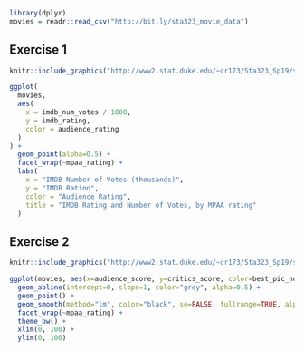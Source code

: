 ```r
library(dplyr)
movies = readr::read_csv("http://bit.ly/sta323_movie_data")
```


## Exercise 1

```r
knitr::include_graphics("http://www2.stat.duke.edu/~cr173/Sta323_Sp19/slides/Lec09_files/figure-html/unnamed-chunk-36-1.png")
```

```r
ggplot(
  movies, 
  aes(
    x = imdb_num_votes / 1000,
    y = imdb_rating,
    color = audience_rating
  )
) + 
  geom_point(alpha=0.5) +
  facet_wrap(~mpaa_rating) +
  labs(
    x = "IMDB Number of Votes (thousands)",
    y = "IMDB Ration",
    color = "Audience Rating",
    title = "IMDB Rating and Number of Votes, by MPAA rating"
  )
```

## Exercise 2

```r
knitr::include_graphics("http://www2.stat.duke.edu/~cr173/Sta323_Sp19/slides/Lec09_files/figure-html/unnamed-chunk-37-1.png")
```

```r
ggplot(movies, aes(x=audience_score, y=critics_score, color=best_pic_nom)) +
  geom_abline(intercept=0, slope=1, color="grey", alpha=0.5) +
  geom_point() +
  geom_smooth(method="lm", color="black", se=FALSE, fullrange=TRUE, alpha=0.5, size=0.5) +
  facet_wrap(~mpaa_rating) +
  theme_bw() +
  xlim(0, 100) +
  ylim(0, 100)
```
